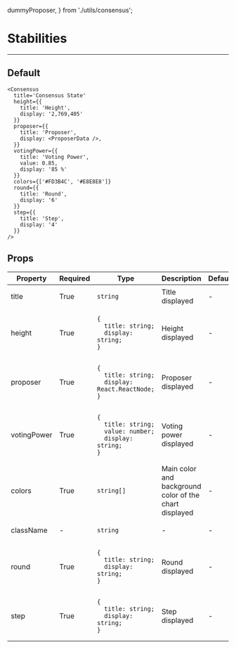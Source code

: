   dummyProposer,
} from './utils/consensus';

<Meta title="Consensus" component={Consensus} />

# Stabilities
---
## Default
<Canvas>
  <Story name="Default">
    <Consensus
      title='Consensus State'
      height={{
        title: 'Height',
        display: '2,769,405'
      }}
      proposer={dummyProposer}
      votingPower={{
        title: 'Voting Power',
        value: 0.85,
        display: '85 %',
      }}
      colors={['#FD3B4C', '#E8E8E8']}
      round={{
        title: 'Round',
        display: '6'
      }}
      step={{
        title: 'Step',
        display: '4'
      }}
    />
  </Story>
</Canvas>

```
<Consensus
  title='Consensus State'
  height={{
    title: 'Height',
    display: '2,769,405'
  }}
  proposer={{
    title: 'Proposer',
    display: <ProposerData />,
  }}
  votingPower={{
    title: 'Voting Power',
    value: 0.85,
    display: '85 %'
  }}
  colors={['#FD3B4C', '#E8E8E8']}
  round={{
    title: 'Round',
    display: '6'
  }}
  step={{
    title: 'Step',
    display: '4'
  }}
/>
```

## Props

<table>
<thead>
  <tr>
    <th>Property</th>
    <th>Required</th>
    <th>Type</th>
    <th>Description</th>
    <th>Default</th>
  </tr>
</thead>
<tbody>
  <tr>
    <td>title</td>
    <td>True</td>
    <td>

`string`

  </td>
    <td>Title displayed</td>
    <td>-</td>
  </tr>
    <tr>
    <td>height</td>
    <td>True</td>
    <td>

```
{
  title: string;
  display: string;
}
```

  </td>
    <td>Height displayed</td>
    <td>-</td>
  </tr>
  <tr>
    <td>proposer</td>
    <td>True</td>
    <td>

```
{
  title: string;
  display: React.ReactNode;
}
```

  </td>
    <td>Proposer displayed</td>
    <td>-</td>
  </tr>
  <tr>
    <td>votingPower</td>
    <td>True</td>
    <td>

```
{
  title: string;
  value: number;
  display: string;
}
```

  </td>
    <td>Voting power displayed</td>
    <td>-</td>
  </tr>
  <tr>
    <td>colors</td>
    <td>True</td>
    <td>

`string[]`

  </td>
    <td>Main color and background color of the chart displayed</td>
    <td>-</td>
  </tr>
  <tr>
    <td>className</td>
    <td>-</td>
    <td>

`string`

  </td>
    <td>-</td>
    <td>-</td>
  </tr>
  <tr>
    <td>round</td>
    <td>True</td>
    <td>

```
{
  title: string;
  display: string;
}
```

  </td>
    <td>Round displayed</td>
    <td>-</td>
  </tr>
  <tr>
    <td>step</td>
    <td>True</td>
    <td>

```
{
  title: string;
  display: string;
}
```

  </td>
    <td>Step displayed</td>
    <td>-</td>
  </tr>

  </tbody>
</table>
<br/>
